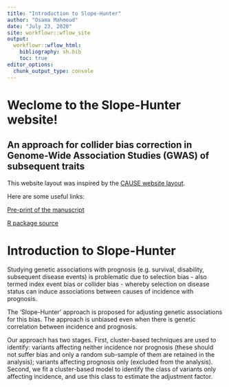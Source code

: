---
title: "Introduction to Slope-Hunter"
author: "Osama Mahmoud"
date: "July 23, 2020"
site: workflowr::wflow_site
output:
  workflowr::wflow_html:
    bibliography: sh.bib
    toc: true
editor_options:
  chunk_output_type: console
---

# Weclome to the Slope-Hunter website!
## An approach for collider bias correction in Genome-Wide Association Studies (GWAS) of subsequent traits

This website layout was inspired by the [CAUSE website layout](https://jean997.github.io/cause/index.html).

Here are some useful links:

 [Pre-print of the manuscript](https://www.biorxiv.org/content/10.1101/2020.01.31.928077v1)
 
 [R package source](https://github.com/Osmahmoud/Slope-Hunter)

# Introduction to Slope-Hunter

Studying genetic associations with prognosis (e.g. survival, disability, subsequent disease events) is
problematic due to selection bias - also termed index event bias or collider bias - whereby selection
on disease status can induce associations between causes of incidence with prognosis.

The ‘Slope-Hunter’ approach is proposed for adjusting genetic associations for this bias. The approach is unbiased even when there is genetic correlation between incidence and prognosis.

Our approach has two stages. First, cluster-based techniques are used to identify: variants affecting neither incidence nor prognosis (these should not suffer bias and only a random sub-sample of them are retained in the analysis); variants affecting prognosis only (excluded from the analysis). Second, we fit a cluster-based model to identify the class of variants only affecting incidence, and use this class to estimate the adjustment factor.
